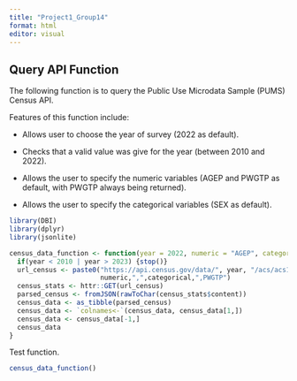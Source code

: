 ```yaml
---
title: "Project1_Group14"
format: html
editor: visual
---
```


## Query API Function

The following function is to query the Public Use Microdata Sample (PUMS) Census API.

Features of this function include:

-   Allows user to choose the year of survey (2022 as default).

-   Checks that a valid value was give for the year (between 2010 and 2022).

-   Allows the user to specify the numeric variables (AGEP and PWGTP as default, with PWGTP always being returned).

-   Allows the user to specify the categorical variables (SEX as default).

```r
library(DBI)
library(dplyr)
library(jsonlite)

census_data_function <- function(year = 2022, numeric = "AGEP", categorical = "SEX") {
  if(year < 2010 | year > 2023) {stop()}
  url_census <- paste0("https://api.census.gov/data/", year, "/acs/acs1/pums?get=", 
                       numeric,",",categorical,",PWGTP") 
  census_stats <- httr::GET(url_census)
  parsed_census <- fromJSON(rawToChar(census_stats$content))
  census_data <- as_tibble(parsed_census)
  census_data <- `colnames<-`(census_data, census_data[1,])
  census_data <- census_data[-1,]
  census_data
}
```

Test function.

```r
census_data_function()
```
